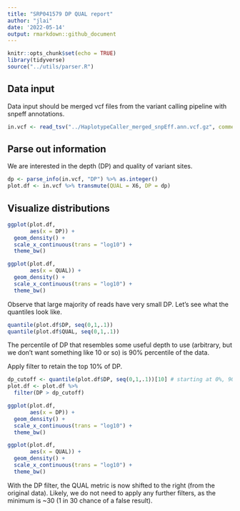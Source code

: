 ```yaml
---
title: "SRP041579 DP QUAL report"
author: "jlai"
date: '2022-05-14'
output: rmarkdown::github_document
---
```


```r
knitr::opts_chunk$set(echo = TRUE)
library(tidyverse)
source("../utils/parser.R")
```

## Data input

Data input should be merged vcf files from the variant calling pipeline with snpeff annotations.

```r
in.vcf <- read_tsv("../HaplotypeCaller_merged_snpEff.ann.vcf.gz", comment = "#", col_names = F)
```

## Parse out information

We are interested in the depth (DP) and quality of variant sites.

```r
dp <- parse_info(in.vcf, "DP") %>% as.integer()
plot.df <- in.vcf %>% transmute(QUAL = X6, DP = dp)
```

## Visualize distributions

```r
ggplot(plot.df,
       aes(x = DP)) +
  geom_density() +
  scale_x_continuous(trans = "log10") +
  theme_bw()

ggplot(plot.df,
       aes(x = QUAL)) +
  geom_density() +
  scale_x_continuous(trans = "log10") +
  theme_bw()
```

Observe that large majority of reads have very small DP. Let's see what the quantiles look like.

```r
quantile(plot.df$DP, seq(0,1,.1)) 
quantile(plot.df$QUAL, seq(0,1,.1))
```

The percentile of DP that resembles some useful depth to use (arbitrary, but we don't want something like 10 or so) is 90% percentile of the data.

Apply filter to retain the top 10% of DP.

```r
dp_cutoff <- quantile(plot.df$DP, seq(0,1,.1))[10] # starting at 0%, 90% is the 10th element
plot.df <- plot.df %>% 
  filter(DP > dp_cutoff)
```

```r
ggplot(plot.df,
       aes(x = DP)) +
  geom_density() +
  scale_x_continuous(trans = "log10") +
  theme_bw()

ggplot(plot.df,
       aes(x = QUAL)) +
  geom_density() +
  scale_x_continuous(trans = "log10") +
  theme_bw()
```

With the DP filter, the QUAL metric is now shifted to the right (from the original data). Likely, we do not need to apply any further filters, as the minimum is \~30 (1 in 30 chance of a false result).
